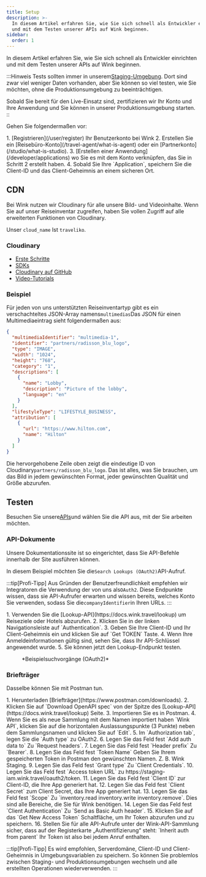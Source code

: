 ```yaml
---
title: Setup
description: >-
  In diesem Artikel erfahren Sie, wie Sie sich schnell als Entwickler einrichten
  und mit dem Testen unserer APIs auf Wink beginnen.
sidebar:
  order: 1
---
```


In diesem Artikel erfahren Sie, wie Sie sich schnell als Entwickler einrichten und mit dem Testen unserer APIs auf Wink beginnen.

:::Hinweis
Tests sollten immer in unserem[Staging-Umgebung](/getting-started/environments). Dort sind zwar viel weniger Daten vorhanden, aber Sie können so viel testen, wie Sie möchten, ohne die Produktionsumgebung zu beeinträchtigen.

Sobald Sie bereit für den Live-Einsatz sind, zertifizieren wir Ihr Konto und Ihre Anwendung und Sie können in unserer Produktionsumgebung starten.
::

Gehen Sie folgendermaßen vor:

<Steps>
  1. [Registrieren](/user/register) Ihr Benutzerkonto bei Wink
  2. Erstellen Sie ein [Reisebüro-Konto](/travel-agent/what-is-agent) oder ein [Partnerkonto](/studio/what-is-studio).
  3. [Erstellen einer Anwendung](/developer/applications) wo Sie es mit dem Konto verknüpfen, das Sie in Schritt 2 erstellt haben.
  4. Sobald Sie Ihre `Application`, speichern Sie die Client-ID und das Client-Geheimnis an einem sicheren Ort.
</Steps>


## CDN

Bei Wink nutzen wir Cloudinary für alle unsere Bild- und Videoinhalte. Wenn Sie auf unser Reiseinventar zugreifen, haben Sie vollen Zugriff auf alle erweiterten Funktionen von Cloudinary.

Unser `cloud_name` Ist  `traveliko`.

### Cloudinary

* [Erste Schritte](https://cloudinary.com/documentation/dev_kickstart)
* [SDKs](https://cloudinary.com/documentation/cloudinary_sdks)
* [Cloudinary auf GitHub](https://github.com/cloudinary)
* [Video-Tutorials](https://cloudinary.com/documentation/cloudinary_sdks_tutorials)

### Beispiel

Für jeden von uns unterstützten Reiseinventartyp gibt es ein verschachteltes JSON-Array namens`multimedias`Das JSON für einen Multimediaeintrag sieht folgendermaßen aus:

```json {3}
{
  "multimediaIdentifier": "multimedia-1",
  "identifier": "partners/radisson_blu_logo",
  "type": "IMAGE",
  "width": "1024",
  "height": "768",
  "category": "1",
  "descriptions": [
    {
      "name": "Lobby",
      "description": "Picture of the lobby",
      "language": "en"
    }
  ],
  "lifestyleType": "LIFESTYLE_BUSINESS",
  "attribution": [
    {
      "url": "https://www.hilton.com",
      "name": "Hilton"
    }
  ]
}
```

Die hervorgehobene Zeile oben zeigt die eindeutige ID von Cloudinary`partners/radisson_blu_logo`. Das ist alles, was Sie brauchen, um das Bild in jedem gewünschten Format, jeder gewünschten Qualität und Größe abzurufen.

## Testen

Besuchen Sie unsere[APIs](/developer/apis)und wählen Sie die API aus, mit der Sie arbeiten möchten.

### API-Dokumente

Unsere Dokumentationssite ist so eingerichtet, dass Sie API-Befehle innerhalb der Site ausführen können.

In diesem Beispiel möchten Sie die`Search Lookups (OAuth2)`API-Aufruf.

:::tip\[Profi-Tipp]
Aus Gründen der Benutzerfreundlichkeit empfehlen wir Integratoren die Verwendung der von uns als`OAuth2`. Diese Endpunkte wissen, dass sie API-Aufrufer erwarten und wissen bereits, welches Konto Sie verwenden, sodass Sie die`companyIdentifier`in Ihren URLs.
:::

<Steps>
  1. Verwenden Sie die [Lookup-API](https://docs.wink.travel/lookup) um Reiseziele oder Hotels abzurufen.
  2. Klicken Sie in der linken Navigationsleiste auf `Authentication`.
  3. Geben Sie Ihre Client-ID und Ihr Client-Geheimnis ein und klicken Sie auf `Get TOKEN` Taste.
  4. Wenn Ihre Anmeldeinformationen gültig sind, sehen Sie, dass Ihr API-Schlüssel angewendet wurde.
  5. Sie können jetzt den Lookup-Endpunkt testen.
</Steps>


<figure>
  <CloudinaryImage width="700" height="265" resize="scale" quality="best" alt="Lookup-API-Endpunkt" src="academy/lookup-api-call" errorImage="noimage_opaque_nyrtl0.png" />

  <figcaption>*Beispielsuchvorgänge (OAuth2)*</figcaption>
</figure>


### Briefträger

Dasselbe können Sie mit Postman tun.

<Steps>
  1. Herunterladen [Briefträger](https://www.postman.com/downloads).
  2. Klicken Sie auf `Download OpenAPI spec` von der Spitze des [Lookup-API](https://docs.wink.travel/lookup) Seite.
  3. Importieren Sie es in Postman.
  4. Wenn Sie es als neue Sammlung mit dem Namen importiert haben `Wink API`, klicken Sie auf die horizontalen Auslassungspunkte (3 Punkte) neben dem Sammlungsnamen und klicken Sie auf `Edit`.
  5. Im `Authorization tab`, legen Sie die `Auth type` zu OAuth2.
  6. Legen Sie das Feld fest `Add auth data to` Zu `Request headers`.
  7. Legen Sie das Feld fest `Header prefix` Zu `Bearer`.
  8. Legen Sie das Feld fest `Token Name` Geben Sie Ihrem gespeicherten Token in Postman den gewünschten Namen. Z. B. Wink Staging.
  9. Legen Sie das Feld fest `Grant type` Zu `Client Credentials`.
  10. Legen Sie das Feld fest `Access token URL` zu https://staging-iam.wink.travel/oauth2/token.
  11. Legen Sie das Feld fest `Client ID` zur Client-ID, die Ihre App generiert hat.
  12. Legen Sie das Feld fest `Client Secret` zum Client Secret, das Ihre App generiert hat.
  13. Legen Sie das Feld fest `Scope` Zu `inventory.read inventory.write inventory.remove`. Dies sind alle Bereiche, die Sie für Wink benötigen.
  14. Legen Sie das Feld fest `Client Authentication` Zu `Send as Basic Auth header`.
  15. Klicken Sie auf das `Get New Access Token` Schaltfläche, um Ihr Token abzurufen und zu speichern.
  16. Stellen Sie für alle API-Aufrufe unter der Wink-API-Sammlung sicher, dass auf der Registerkarte „Authentifizierung“ steht: `Inherit auth from parent` Ihr Token ist also bei jedem Anruf enthalten.
</Steps>


:::tip\[Profi-Tipp]
Es wird empfohlen, Serverdomäne, Client-ID und Client-Geheimnis in Umgebungsvariablen zu speichern. So können Sie problemlos zwischen Staging- und Produktionsumgebungen wechseln und alle erstellten Operationen wiederverwenden.
:::

